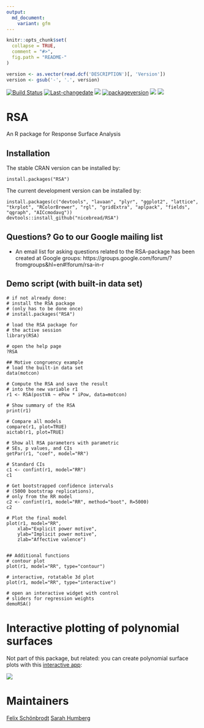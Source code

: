 ```yaml
---
output:
  md_document:
    variant: gfm
---
```


<!-- README.md is generated from README.Rmd. Please edit that file 
library(badger)
rmarkdown::render("README.rmd")
-->

```r
knitr::opts_chunk$set(
  collapse = TRUE,
  comment = "#>",
  fig.path = "README-"
)

version <- as.vector(read.dcf('DESCRIPTION')[, 'Version']) 
version <- gsub('-', '.', version)
```


[![Build Status](https://travis-ci.org/nicebread/RSA.svg?branch=master)](https://travis-ci.org/nicebread/RSA)
[![Last-changedate](https://img.shields.io/badge/last%20change-`r gsub('-', '--', Sys.Date())`-yellowgreen.svg)](/commits/master)
[![](https://www.r-pkg.org/badges/version/RSA?color=orange)](https://cran.r-project.org/package=RSA)
[![packageversion](https://img.shields.io/badge/Package%20version-`r version`-orange.svg?style=flat-square)](commits/master)
![](http://cranlogs.r-pkg.org/badges/RSA)
[![](https://codecov.io/gh/nicebread/RSA/branch/master/graph/badge.svg)](https://codecov.io/gh/nicebread/RSA)


RSA
===

An R package for Response Surface Analysis

## Installation
The stable CRAN version can be installed by:

    install.packages("RSA")

The current development version can be installed by:

    install.packages(c("devtools", "lavaan", "plyr", "ggplot2", "lattice", "tkrplot", "RColorBrewer", "rgl", "gridExtra", "aplpack", "fields", "qgraph", "AICcmodavg"))
    devtools::install_github("nicebread/RSA")

	
## Questions? Go to our Google mailing list

* An email list for asking questions related to the RSA-package has been created at Google groups: https://groups.google.com/forum/?fromgroups&hl=en#!forum/rsa-in-r


## Demo script (with built-in data set)
    
    # if not already done: 
    # install the RSA package
    # (only has to be done once)
    # install.packages("RSA")
    
    # load the RSA package for
    # the active session
    library(RSA)
    
    # open the help page
    ?RSA
    
    ## Motive congruency example
    # load the built-in data set
    data(motcon)
    
    # Compute the RSA and save the result
    # into the new variable r1
    r1 <- RSA(postVA ~ ePow * iPow, data=motcon)
    
    # Show summary of the RSA
    print(r1)
    
    # Compare all models
    compare(r1, plot=TRUE)
	aictab(r1, plot=TRUE)
    
    # Show all RSA parameters with parametric
    # SEs, p values, and CIs
    getPar(r1, "coef", model="RR")
    
    # Standard CIs
    c1 <- confint(r1, model="RR")
    c1
    
    # Get bootstrapped confidence intervals
    # (5000 bootstrap replications), 
    # only from the RR model
    c2 <- confint(r1, model="RR", method="boot", R=5000)
    c2
    
    # Plot the final model
    plot(r1, model="RR", 
    	xlab="Explicit power motive",
        ylab="Implicit power motive",
        zlab="Affective valence")
          
    
    ## Additional functions
    # contour plot
    plot(r1, model="RR", type="contour")
    
    # interactive, rotatable 3d plot
    plot(r1, model="RR", type="interactive")
    
    # open an interactive widget with control
    # sliders for regression weights
    demoRSA()

# Interactive plotting of polynomial surfaces

Not part of this package, but related: you can create polynomial surface plots with this [interactive app](http://shinyapps.org/showapp.php?app=https://tellmi.psy.lmu.de/felix/polySurface):

![](http://shinyapps.org/teaserpics/polynomialSurfaceExplorer.jpg)

# Maintainers

[Felix Schönbrodt](https://www.nicebread.de/)
[Sarah Humberg](https://www.uni-muenster.de/PsyIFP/AEBack/members/Sarah_Humberg.html)